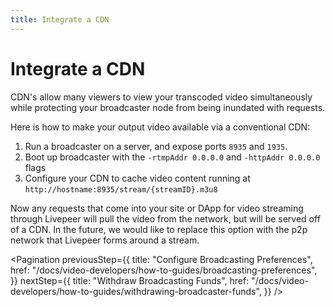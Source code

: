 ```yaml
---
title: Integrate a CDN
---
```


# Integrate a CDN

CDN's allow many viewers to view your transcoded video simultaneously while
protecting your broadcaster node from being inundated with requests.

Here is how to make your output video available via a conventional CDN:

1. Run a broadcaster on a server, and expose ports `8935` and `1935`.
2. Boot up broadcaster with the `-rtmpAddr 0.0.0.0` and `-httpAddr 0.0.0.0`
   flags
3. Configure your CDN to cache video content running at
   `http://hostname:8935/stream/{streamID}.m3u8`

Now any requests that come into your site or DApp for video streaming through
Livepeer will pull the video from the network, but will be served off of a CDN.
In the future, we would like to replace this option with the p2p network that
Livepeer forms around a stream.

<Pagination
  previousStep={{
    title: "Configure Broadcasting Preferences",
    href: "/docs/video-developers/how-to-guides/broadcasting-preferences",
  }}
  nextStep={{
    title: "Withdraw Broadcasting Funds",
    href: "/docs/video-developers/how-to-guides/withdrawing-broadcaster-funds",
  }}
/>
